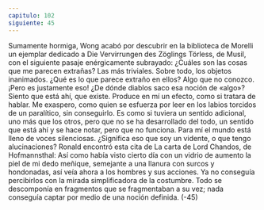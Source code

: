 ```yaml
---
capitulo: 102
siguiente: 45
---
```


Sumamente hormiga, Wong acabó por descubrir en la biblioteca de Morelli un
ejemplar dedicado a Die Vervirrungen des Zöglings Törless, de Musil, con el
siguiente pasaje enérgicamente subrayado:
¿Cuáles son las cosas que me parecen extrañas? Las más triviales. Sobre todo,
los objetos inanimados. ¿Qué es lo que parece extraño en ellos? Algo que no
conozco. ¡Pero es justamente eso! ¿De dónde diablos saco esa noción de «algo»?
Siento que está ahí, que existe. Produce en mí un efecto, como si tratara de
hablar. Me exaspero, como quien se esfuerza por leer en los labios torcidos de un
paralítico, sin conseguirlo. Es como si tuviera un sentido adicional, uno más que
los otros, pero que no se ha desarrollado del todo, un sentido que está ahí y se
hace notar, pero que no funciona. Para mí el mundo está lleno de voces
silenciosas. ¿Significa eso que soy un vidente, o que tengo alucinaciones?
Ronald encontró esta cita de La carta de Lord Chandos, de Hofmannsthal:
Así como había visto cierto día con un vidrio de aumento la piel de mi dedo
meñique, semejante a una llanura con surcos y hondonadas, así veía ahora a los
hombres y sus acciones. Ya no conseguía percibirlos con la mirada simplificadora
de la costumbre. Todo se descomponía en fragmentos que se fragmentaban a su
vez; nada conseguía captar por medio de una noción definida.
(-45)
